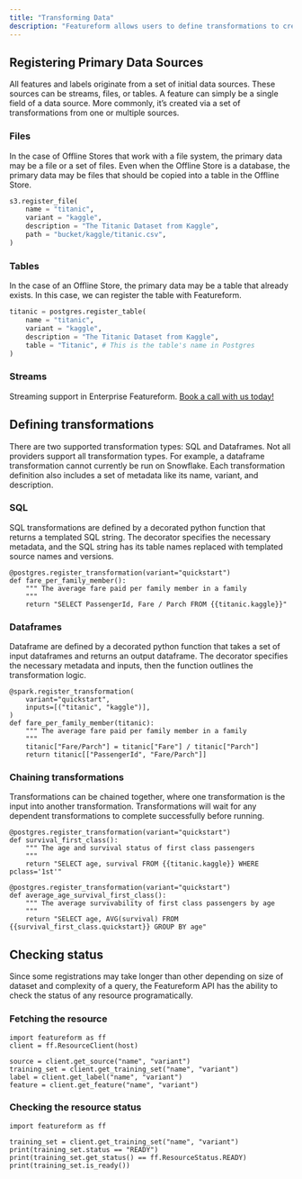 ```yaml
---
title: "Transforming Data"
description: "Featureform allows users to define transformations to create the tables they need for their features and training sets. Transformation definitions are versioned and stored immutably. They can be run on a schedule, as streaming transformations, or on demand. Featureform runs the transformations on your registered infrastructure providers."
---
```


## Registering Primary Data Sources

All features and labels originate from a set of initial data sources. These sources can be streams, files, or tables. A feature can simply be a single field of a data source. More commonly, it’s created via a set of transformations from one or multiple sources.

### Files

In the case of Offline Stores that work with a file system, the primary data may be a file or a set of files. Even when the Offline Store is a database, the primary data may be files that should be copied into a table in the Offline Store.

```python
s3.register_file(
    name = "titanic",
    variant = "kaggle",
    description = "The Titanic Dataset from Kaggle",
    path = "bucket/kaggle/titanic.csv",
)
```

### Tables

In the case of an Offline Store, the primary data may be a table that already exists. In this case, we can register the table with Featureform.

```python
titanic = postgres.register_table(
    name = "titanic",
    variant = "kaggle",
    description = "The Titanic Dataset from Kaggle",
    table = "Titanic", # This is the table's name in Postgres
)
```

### Streams

Streaming support in Enterprise Featureform. [Book a call with us today!](https://calendly.com/d/y5h-jpf-gj7/featureform-intro-call)

## Defining transformations

There are two supported transformation types: SQL and Dataframes. Not all providers support all transformation types. For example, a dataframe transformation cannot currently be run on Snowflake. Each transformation definition also includes a set of metadata like its name, variant, and description.

### SQL

SQL transformations are defined by a decorated python function that returns a templated SQL string. The decorator specifies the necessary metadata, and the SQL string has its table names replaced with templated source names and versions.

```
@postgres.register_transformation(variant="quickstart")
def fare_per_family_member():
    """ The average fare paid per family member in a family
    """
    return "SELECT PassengerId, Fare / Parch FROM {{titanic.kaggle}}"
```

### Dataframes

Dataframe are defined by a decorated python function that takes a set of input dataframes and returns an output dataframe. The decorator specifies the necessary metadata and inputs, then the function outlines the transformation logic.

```
@spark.register_transformation(
    variant="quickstart",
    inputs=[("titanic", "kaggle")],
)
def fare_per_family_member(titanic):
    """ The average fare paid per family member in a family
    """
    titanic["Fare/Parch"] = titanic["Fare"] / titanic["Parch"]
    return titanic[["PassengerId", "Fare/Parch"]]
```

### Chaining transformations

Transformations can be chained together, where one transformation is the input into another transformation. Transformations will wait for any dependent transformations to complete successfully before running.

```
@postgres.register_transformation(variant="quickstart")
def survival_first_class():
    """ The age and survival status of first class passengers
    """
    return "SELECT age, survival FROM {{titanic.kaggle}} WHERE pclass='1st'"

@postgres.register_transformation(variant="quickstart")
def average_age_survival_first_class():
    """ The average survivability of first class passengers by age
    """
    return "SELECT age, AVG(survival) FROM {{survival_first_class.quickstart}} GROUP BY age"
```

## Checking status

Since some registrations may take longer than other depending on size of dataset and complexity of a query, the Featureform API has the ability to check the status of any resource programatically.

### Fetching the resource

```
import featureform as ff
client = ff.ResourceClient(host)

source = client.get_source("name", "variant")
training_set = client.get_training_set("name", "variant")
label = client.get_label("name", "variant")
feature = client.get_feature("name", "variant")
```

### Checking the resource status

```
import featureform as ff

training_set = client.get_training_set("name", "variant")
print(training_set.status == "READY")
print(training_set.get_status() == ff.ResourceStatus.READY)
print(training_set.is_ready())
```
